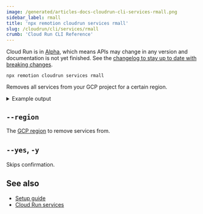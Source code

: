 ```yaml
---
image: /generated/articles-docs-cloudrun-cli-services-rmall.png
sidebar_label: rmall
title: 'npx remotion cloudrun services rmall'
slug: /cloudrun/cli/services/rmall
crumb: 'Cloud Run CLI Reference'
---
```


<ExperimentalBadge>
  <p>
    Cloud Run is in <a href="/docs/cloudrun-alpha">Alpha</a>, which means APIs may change in any version and documentation is not yet finished. See the <a href="https://remotion.dev/changelog">changelog to stay up to date with breaking changes</a>.
  </p>
</ExperimentalBadge>

```
npx remotion cloudrun services rmall
```

Removes all services from your GCP project for a certain region.

<details>
  <summary>Example output</summary>
  <pre>
    2 services in us-east1
    <br />
    <br />
    Service name: remotion--3-3-95--mem512mi--cpu2--t-1200
    <br />
    Version: 3.3.95
    <br />
    CPU Limit: 2<br />
    Memory Limit: 512Mi
    <br />
    Timeout: 1200sec
    <br />
    Region: us-east1
    <br />
    Service URL: https://remotion--3-3-95--mem512mi--cpu2--t-1200-1a2b3c4d5e-ue.a.run.app
    <br />
    GCP Console URL: https://console.cloud.google.com/run/detail/us-east1/remotion--3-3-95--mem512mi--cpu2--t-1200/logs
    <br />
    <br />
    Delete? (Y/n) n<br />
    Skipping service - remotion--3-3-95--mem512mi--cpu2--t-1200.
    <br />
    <br />
    Service name: remotion--3-3-82--mem512mi--cpu1-0--t-800
    <br />
    Version: 3.3.82
    <br />
    CPU Limit: 1.0
    <br />
    Memory Limit: 512Mi
    <br />
    Timeout: 800sec
    <br />
    Region: us-east1
    <br />
    Service URL: https://remotion--3-3-82--mem512mi--cpu1-0--t-800-1a2b3c4d5e-ue.a.run.app
    <br />
    GCP Console URL: https://console.cloud.google.com/run/detail/us-east1/remotion--3-3-82--mem512mi--cpu1-0--t-800/logs
    <br />
    <br />
    Delete? (Y/n) n<br />
    Skipping service - remotion--3-3-82--mem512mi--cpu1-0--t-800.
    <br />
  </pre>
</details>

## `--region`

The [GCP region](/docs/cloudrun/region-selection) to remove services from.

## `--yes`, `-y`

Skips confirmation.

## See also

- [Setup guide](/docs/cloudrun/setup)
- [Cloud Run services](/docs/cloudrun/cli/services)
